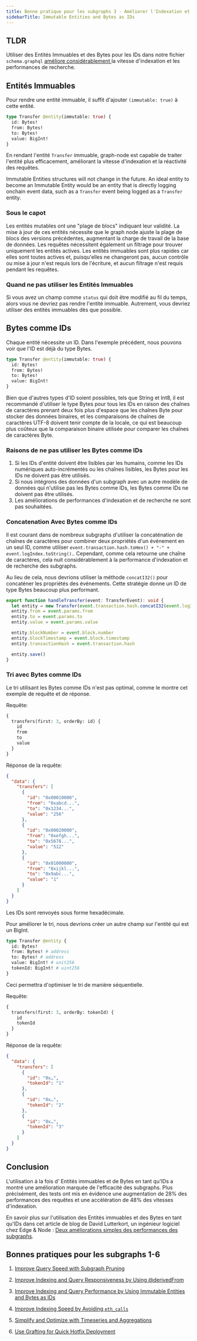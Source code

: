 ```yaml
---
title: Bonne pratique pour les subgraphs 3 - Améliorer l'Indexation et les Performances de Recherche en Utilisant des Entités Immuables et des Bytes comme IDs
sidebarTitle: Immutable Entities and Bytes as IDs
---
```


## TLDR

Utiliser des Entités Immuables et des Bytes pour les IDs dans notre fichier `schema.graphql` [améliore considérablement ](https://thegraph.com/blog/two-simple-subgraph-performance-improvements/) la vitesse d'indexation et les performances de recherche.

## Entités Immuables

Pour rendre une entité immuable, il suffit d'ajouter `(immutable: true)` à cette entité.

```graphql
type Transfer @entity(immutable: true) {
  id: Bytes!
  from: Bytes!
  to: Bytes!
  value: BigInt!
}
```

En rendant l'entité `Transfer` immuable, graph-node est capable de traiter l'entité plus efficacement, améliorant la vitesse d'indexation et la réactivité des requêtes.

Immutable Entities structures will not change in the future. An ideal entity to become an Immutable Entity would be an entity that is directly logging onchain event data, such as a `Transfer` event being logged as a `Transfer` entity.

### Sous le capot

Les entités mutables ont une "plage de blocs" indiquant leur validité. La mise à jour de ces entités nécessite que le graph node ajuste la plage de blocs des versions précédentes, augmentant la charge de travail de la base de données. Les requêtes nécessitent également un filtrage pour trouver uniquement les entités actives. Les entités immuables sont plus rapides car elles sont toutes actives et, puisqu'elles ne changeront pas, aucun contrôle ou mise à jour n'est requis lors de l'écriture, et aucun filtrage n'est requis pendant les requêtes.

### Quand ne pas utiliser les Entités Immuables

Si vous avez un champ comme `status` qui doit être modifié au fil du temps, alors vous ne devriez pas rendre l'entité immuable. Autrement, vous devriez utiliser des entités immuables dès que possible.

## Bytes comme IDs

Chaque entité nécessite un ID. Dans l'exemple précédent, nous pouvons voir que l'ID est déjà du type Bytes.

```graphql
type Transfer @entity(immutable: true) {
  id: Bytes!
  from: Bytes!
  to: Bytes!
  value: BigInt!
}
```

Bien que d'autres types d'ID soient possibles, tels que String et Int8, il est recommandé d'utiliser le type Bytes pour tous les IDs en raison des chaînes de caractères prenant deux fois plus d'espace que les chaînes Byte pour stocker des données binaires, et les comparaisons de chaînes de caractères UTF-8 doivent tenir compte de la locale, ce qui est beaucoup plus coûteux que la comparaison binaire utilisée pour comparer les chaînes de caractères Byte.

### Raisons de ne pas utiliser les Bytes comme IDs

1. Si les IDs d'entité doivent être lisibles par les humains, comme les IDs numériques auto-incrémentés ou les chaînes lisibles, les Bytes pour les IDs ne doivent pas être utilisés.
2. Si nous intégrons des données d'un subgraph avec un autre modèle de données qui n'utilise pas les Bytes comme IDs, les Bytes comme IDs ne doivent pas être utilisés.
3. Les améliorations de performances d'indexation et de recherche ne sont pas souhaitées.

### Concatenation Avec Bytes comme IDs

Il est courant dans de nombreux subgraphs d'utiliser la concaténation de chaînes de caractères pour combiner deux propriétés d'un événement en un seul ID, comme utiliser `event.transaction.hash.toHex() + "-" + event.logIndex.toString()`.. Cependant, comme cela retourne une chaîne de caractères, cela nuit considérablement à la performance d'indexation et de recherche des subgraphs.

Au lieu de cela, nous devrions utiliser la méthode `concatI32()` pour concaténer les propriétés des événements. Cette stratégie donne un ID de type Bytes beaucoup plus performant.

```typescript
export function handleTransfer(event: TransferEvent): void {
  let entity = new Transfer(event.transaction.hash.concatI32(event.logIndex.toI32()))
  entity.from = event.params.from
  entity.to = event.params.to
  entity.value = event.params.value

  entity.blockNumber = event.block.number
  entity.blockTimestamp = event.block.timestamp
  entity.transactionHash = event.transaction.hash

  entity.save()
}
```

### Tri avec Bytes comme IDs

Le tri utilisant les Bytes comme IDs n'est pas optimal, comme le montre cet exemple de requête et de réponse.

Requête:

```graphql
{
  transfers(first: 3, orderBy: id) {
    id
    from
    to
    value
  }
}
```

Réponse de la requête:

```json
{
  "data": {
    "transfers": [
      {
        "id": "0x00010000",
        "from": "0xabcd...",
        "to": "0x1234...",
        "value": "256"
      },
      {
        "id": "0x00020000",
        "from": "0xefgh...",
        "to": "0x5678...",
        "value": "512"
      },
      {
        "id": "0x01000000",
        "from": "0xijkl...",
        "to": "0x9abc...",
        "value": "1"
      }
    ]
  }
}
```

Les IDs sont renvoyés sous forme hexadécimale.

Pour améliorer le tri, nous devrions créer un autre champ sur l'entité qui est un BigInt.

```graphql
type Transfer @entity {
  id: Bytes!
  from: Bytes! # address
  to: Bytes! # address
  value: BigInt! # unit256
  tokenId: BigInt! # uint256
}
```

Ceci permettra d'optimiser le tri de manière séquentielle.

Requête:

```graphql
{
  transfers(first: 3, orderBy: tokenId) {
    id
    tokenId
  }
}
```

Réponse de la requête:

```json
{
  "data": {
    "transfers": [
      {
        "id": "0x…",
        "tokenId": "1"
      },
      {
        "id": "0x…",
        "tokenId": "2"
      },
      {
        "id": "0x…",
        "tokenId": "3"
      }
    ]
  }
}
```

## Conclusion

L'utilisation à la fois d' Entités immuables et de Bytes en tant qu'IDs a montré une amélioration marquée de l'efficacité des subgraphs. Plus précisément, des tests ont mis en évidence une augmentation de 28% des performances des requêtes et une accélération de 48% des vitesses d'indexation.

En savoir plus sur l'utilisation des Entités immuables et des Bytes en tant qu'IDs dans cet article de blog de David Lutterkort, un ingénieur logiciel chez Edge & Node : [Deux améliorations simples des performances des subgraphs](https://thegraph.com/blog/two-simple-subgraph-performance-improvements/).

## Bonnes pratiques pour les subgraphs 1-6

1. [Improve Query Speed with Subgraph Pruning](/subgraphs/best-practices/pruning/)

2. [Improve Indexing and Query Responsiveness by Using @derivedFrom](/subgraphs/best-practices/derivedfrom/)

3. [Improve Indexing and Query Performance by Using Immutable Entities and Bytes as IDs](/subgraphs/best-practices/immutable-entities-bytes-as-ids/)

4. [Improve Indexing Speed by Avoiding `eth_calls`](/subgraphs/best-practices/avoid-eth-calls/)

5. [Simplify and Optimize with Timeseries and Aggregations](/subgraphs/best-practices/timeseries/)

6. [Use Grafting for Quick Hotfix Deployment](/subgraphs/best-practices/grafting-hotfix/)
